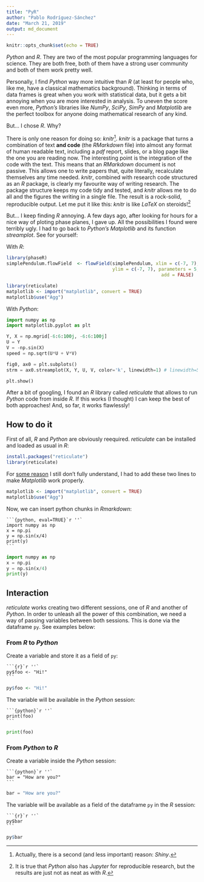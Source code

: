 ---
title: "PyR"
author: "Pablo Rodríguez-Sánchez"
date: "March 21, 2019"
output: md_document
---

```{r setup, include=FALSE}
knitr::opts_chunk$set(echo = TRUE)
```

_Python_ and _R_. They are two of the most popular programming languages for science. They are both free, both of them have a strong user community and both of them work pretty well.

Personally, I find _Python_ way more intuitive than _R_ (at least for people who, like me, have a classical mathematics background). Thinking in terms of data frames is great when you work with statistical data, but it gets a bit annoying when you are more interested in analysis. To uneven the score even more, _Python's_ libraries like _NumPy_, _SciPy_, _SimPy_ and _Matplotlib_ are the perfect toolbox for anyone doing mathematical research of any kind.

But... I chose _R_. Why?

There is only one reason for doing so: _knitr_[^1]. _knitr_ is a package that turns a combination of text **and code** (the  _RMarkdown_ file) into almost any format of human readable text, including a _pdf_ report, slides, or a blog page like the one you are reading now. The interesting point is the integration of the code with the text. This means that an _RMarkdown_ document is not passive. This allows one to write papers that, quite literally, recalculate themselves any time needed. _knitr_, combined with research code structured as an _R_ package, is clearly my favourite way of writing research. The package structure keeps my code tidy and tested, and _knitr_ allows me to do all and the figures the writing in a single file. The result is a rock-solid, reproducible output. Let me put it like this: _knitr_ is like _LaTeX_ on steroids![^2]

But... I keep finding _R_ annoying. A few days ago, after looking for hours for a nice way of ploting phase planes, I gave up. All the possibilities I found were terribly ugly. I had to go back to _Python's_ _Matplotlib_ and its function _streamplot_. See for yourself:

With _R_:

```{r phase-plot, echo=FALSE}
library(phaseR)
simplePendulum.flowField  <- flowField(simplePendulum, xlim = c(-7, 7),
                                       ylim = c(-7, 7), parameters = 5, points = 19,
									                     add = FALSE)
```

```{r reticulate, include=FALSE}
library(reticulate)
matplotlib <- import("matplotlib", convert = TRUE)
matplotlib$use("Agg")
```
With _Python_:

```{python phase-plotPy, echo=FALSE}
import numpy as np
import matplotlib.pyplot as plt

Y, X = np.mgrid[-6:6:100j, -6:6:100j]
U = Y
V = -np.sin(X)
speed = np.sqrt(U*U + V*V)

fig0, ax0 = plt.subplots()
strm = ax0.streamplot(X, Y, U, V, color='k', linewidth=1) # linewidth=5*speed/speed.max() autumn

plt.show()
```

After a bit of googling, I found an _R_ library called _reticulate_ that allows to run _Python_ code from inside _R_. If this works (I thought) I can keep the best of both approaches! And, so far, it works flawlessly!

## How to do it

First of all, _R_ and _Python_ are obviously reequired. _reticulate_ can be installed and loaded as usual in _R_:

```{r, eval=FALSE, results="asis"}
install.packages("reticulate")
library(reticulate)
```

For [some reason](https://community.rstudio.com/t/matplotlib-inline-plots-with-reticulate-on-rstudio-server/16357) I still don't fully understand, I had to add these two lines to make _Matplotlib_ work properly.

```{r, eval = FALSE}
matplotlib <- import("matplotlib", convert = TRUE)
matplotlib$use("Agg")
```

Now, we can insert python chunks in _Rmarkdown_:

````
```{python, eval=TRUE}`r ''`
import numpy as np
x = np.pi
y = np.sin(x/4)
print(y)
```
````

```{python, eval=TRUE, echo=FALSE}
import numpy as np
x = np.pi
y = np.sin(x/4)
print(y)
```

## Interaction
_reticulate_ works creating two different sessions, one of _R_ and another of _Python_. In order to unleash all the power of this combination, we need a way of passing variables between both sessions. This is done via the dataframe `py`. See examples below:


### From _R_ to _Python_

Create a variable and store it as a field of `py`:

````
```{r}`r ''`
py$foo <- "Hi!"
```
````

```{r, echo=FALSE}
py$foo <- "Hi!"
```

The variable will be available in the _Python_ session:

````
```{python}`r ''`
print(foo)
```
````

```{python, echo=FALSE}
print(foo)
```

### From _Python_ to _R_

Create a variable inside the _Python_ session:

````
```{python}`r ''`
bar = "How are you?"
```
````

```{python, echo=FALSE}
bar = "How are you?"
```

The variable will be available as a field of the dataframe `py` in the _R_ session:

````
```{r}`r ''`
py$bar
```
````

```{r, echo=FALSE}
py$bar
```


[^1]: Actually, there is a second (and less important) reason: _Shiny_.

[^2]: It is true that _Python_ also has _Jupyter_ for reproducible research, but the results are just not as neat as with _R_.
